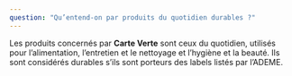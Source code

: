 ```yaml
---
question: "Qu’entend-on par produits du quotidien durables ?"
---
```

Les produits concernés par **Carte Verte** sont ceux du quotidien, utilisés pour l’alimentation, l’entretien et le nettoyage et l’hygiène et la beauté. Ils sont considérés durables s’ils sont porteurs des labels listés par l’ADEME.
